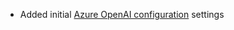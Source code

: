 - Added initial [Azure OpenAI configuration](/docs/configuration/librechat_yaml/object_structure/azure_openai) settings
